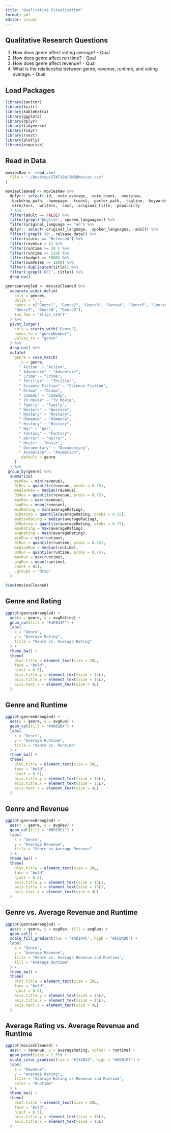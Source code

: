 ```yaml
---
title: "Qualitative Visualization"
format: pdf
editor: visual
---
```


## Qualitative Research Questions

1.  How does genre affect voting average? - Qual
2.  How does genre affect run time? - Qual
3.  How does genre affect revenue? - Qual
4.  What is the relationship between genre, revenue, runtime, and voting average. - Qual


## Load Packages

```r
library(janitor)
library(knitr)
library(kableExtra)
library(ggplot2)
library(dplyr)
library(tidyverse)
library(tidyr)
library(rvest)
library(plotly)
library(esquisse)
```

## Read in Data

```r
moviesRaw <- read_csv(
  file = "~/Desktop/STAT184/IMDBMovies.csv"
)

moviesCleaned <- moviesRaw %>%
  dplyr:: select(-id, -vote_average, -vote_count, -overview, 
  -backdrop_path, -homepage, -tconst, -poster_path, -tagline, -keywords, 
  -directors, -writers, -cast, -original_title, -popularity
  ) %>%
  filter(adult == FALSE) %>%
  filter(grepl('English', spoken_languages)) %>%
  filter(original_language == "en") %>%
  dplyr:: select(-original_language, -spoken_languages, -adult) %>%
  filter(!grepl('19', release_date)) %>%
  filter(status == "Released") %>%
  filter(revenue > 1) %>%
  filter(runtime >= 30 ) %>%
  filter(runtime <= 220) %>%
  filter(budget >= 1000) %>%
  filter(numVotes >= 1000) %>%
  filter(!duplicated(title)) %>%
  filter(!grepl('UFC', title)) %>%
  drop_na()

genresWrangled <- moviesCleaned %>%
  separate_wider_delim(
    cols = genres,
    delim = ",",
    names = c("Genre1", "Genre2", "Genre3", "Genre4", "Genre5", "Genre6",
    "Genre7", "Genre8", "Genre9"),
    too_few = "align_start"
  ) %>%
  pivot_longer(
    cols = starts_with("Genre"),
    names_to = "genreNumber",
    values_to = "genre"
  ) %>%
  drop_na() %>%
  mutate(
    genre = case_match(
      .x = genre,
      " Action" ~ "Action",
      " Adventure" ~ "Adventure",
      " Crime" ~ "Crime",
      " Thriller" ~ "Thriller",
      " Science Fiction" ~ "Science Fiction",
      " Drama" ~ "Drama",
      " Comedy" ~ "Comedy",
      " TV Movie" ~ "TV Movie",
      " Family" ~ "Family",
      " Western" ~ "Western",
      " Mystery" ~ "Mystery",
      " Romance" ~ "Romance",
      " History" ~ "History",
      " War" ~ "War",
      " Fantasy" ~ "Fantasy",
      " Horror" ~ "Horror",
      " Music" ~ "Music",
      " Documentary" ~ "Documentary",
      " Animation" ~ "Animation",
      .default = genre
    )
  ) %>% 
 group_by(genre) %>%
  summarize(
    minRev = min(revenue),
    Q1Rev = quantile(revenue, probs = 0.25),
    medianRev = median(revenue),
    Q3Rev = quantile(revenue, probs = 0.75),
    maxRev = max(revenue),
    avgRev = mean(revenue),
    minRating = min(averageRating),
    Q1Rating = quantile(averageRating, probs = 0.25),
    medianRating = median(averageRating),
    Q3Rating = quantile(averageRating, probs = 0.75),
    maxRating = max(averageRating),
    avgRating = mean(averageRating),
    minRun = min(runtime),
    Q1Run = quantile(runtime, probs = 0.25),
    medianRun = median(runtime),
    Q3Run = quantile(runtime, probs = 0.75),
    maxRun = max(runtime),
    avgRun = mean(runtime),
    count = n(),
    .groups = "drop"
  )

View(moviesCleaned)
```


## Genre and Rating

```r
ggplot(genresWrangled) +
  aes(x = genre, y = avgRating) +
  geom_col(fill = "#4F834F") +
  labs(
    x = "Genre",
    y = "Average Rating",
    title = "Genre vs. Average Rating"
  ) +
  theme_bw() +
  theme(
    plot.title = element_text(size = 20L,
    face = "bold",
    hjust = 0.5),
    axis.title.y = element_text(size = 15L),
    axis.title.x = element_text(size = 15L),
    axis.text.x = element_text(size = 4L)
  )
```

## Genre and Runtime

```r
ggplot(genresWrangled) +
  aes(x = genre, y = avgRun) +
  geom_col(fill = "#4682B4") +
  labs(
    x = "Genre",
    y = "Average Runtime",
    title = "Genre vs. Runtime"
  ) +
  theme_bw() +
  theme(
    plot.title = element_text(size = 20L,
    face = "bold",
    hjust = 0.5),
    axis.title.y = element_text(size = 15L),
    axis.title.x = element_text(size = 15L),
    axis.text.x = element_text(size = 4L)
  )
```

## Genre and Revenue

```r
ggplot(genresWrangled) +
  aes(x = genre, y = avgRev) +
  geom_col(fill = "#BF89E1") +
  labs(
    x = "Genre",
    y = "Average Revenue",
    title = "Genre vs Average Revenue"
  ) +
  theme_bw() +
  theme(
    plot.title = element_text(size = 20L,
    face = "bold",
    hjust = 0.5),
    axis.title.y = element_text(size = 15L),
    axis.title.x = element_text(size = 15L),
    axis.text.x = element_text(size = 4L)
  )
```

## Genre vs. Average Revenue and Runtime

```r
ggplot(genresWrangled) +
  aes(x = genre, y = avgRev, fill = avgRun) +
  geom_col() +
  scale_fill_gradient(low = "#6D1A4C", high = "#E5BADD") +
  labs(
    x = "Genre",
    y = "Average Revenue",
    title = "Genre vs. Average Revenue and Runtime",
    fill = "Average Runtime"
  ) +
  theme_bw() +
  theme(
    plot.title = element_text(size = 20L,
    face = "bold",
    hjust = 0.5),
    axis.title.y = element_text(size = 15L),
    axis.title.x = element_text(size = 15L),
    axis.text.x = element_text(size = 4L)
  )

```

## Average Rating vs. Average Revenue and Runtime

```r
ggplot(moviesCleaned) +
  aes(x = revenue, y = averageRating, colour = runtime) +
  geom_point(size = 2.55) +
  scale_color_gradient(low = "#132B43", high = "#56B1F7") +
  labs(
    x = "Revenue",
    y = "Average Rating",
    title = "Average Rating vs Revenue and Runtime",
    color = "Runtime"
  ) +
  theme_bw() +
  theme(
    plot.title = element_text(size = 20L,
    face = "bold",
    hjust = 0.5),
    axis.title.y = element_text(size = 15L),
    axis.title.x = element_text(size = 15L)
  )
```
